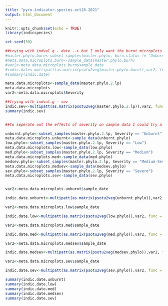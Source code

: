 ```yaml
---
title: "pyro.indicator.species.oct28.2021"
output: html_document
---
```


```r
knitr::opts_chunk$set(echo = TRUE)
library(indicspecies)
```

```r
set.seed(30)

##trying with indval.g - date --> but I only want the burnt microplots 
#master.phylo.burn<-subset_samples(master.phylo, burn.status != "Unburnt")
#meta.data.microplots.burn<-sample_data(master.phylo.burn)
#var2<-meta.data.microplots.burn$sample_date
#indic.date<-multipatt(as.matrix(psotu2veg(master.phylo.burn)),var2, func = "indval.g", control = how(nperm = 999))
#summary(indic.date)

meta.data.microplots<-sample_data(master.phylo.2.lp)
meta.data.microplots
var2<-meta.data.microplots$Severity

##trying with indval.g - sev
indic.sev<-multipatt(as.matrix(psotu2veg(master.phylo.2.lp)),var2, func = "indval.g", control = how(nperm = 999))
summary(indic.sev)


##to seperate out the effects of severity on sample data I could try a date indicatros species for each severity level.

unburnt.phylo<-subset_samples(master.phylo.2.lp, Severity == "Unburnt")
meta.data.microplots.unburnt<-sample_data(unburnt.phylo)
low.phylo<-subset_samples(master.phylo.2.lp, Severity == "Low")
meta.data.microplots.low<-sample_data(low.phylo)
med.phylo<-subset_samples(master.phylo.2.lp, Severity == "Medium")
meta.data.microplots.med<-sample_data(med.phylo)
medsev.phylo<-subset_samples(master.phylo.2.lp, Severity == "Medium-Severe")
meta.data.microplots.medsev<-sample_data(medsev.phylo)
sev.phylo<-subset_samples(master.phylo.2.lp, Severity == "Severe")
meta.data.microplots.sev<-sample_data(sev.phylo)


var2<-meta.data.microplots.unburnt$sample_date

indic.date.unburnt<-multipatt(as.matrix(psotu2veg(unburnt.phylo)),var2, func = "indval.g", control = how(nperm = 999))

var2<-meta.data.microplots.low$sample_date

indic.date.low<-multipatt(as.matrix(psotu2veg(low.phylo)),var2, func = "indval.g", control = how(nperm = 999))

var2<-meta.data.microplots.med$sample_date

indic.date.med<-multipatt(as.matrix(psotu2veg(med.phylo)),var2, func = "indval.g", control = how(nperm = 999))

var2<-meta.data.microplots.medsev$sample_date

indic.date.medsev<-multipatt(as.matrix(psotu2veg(medsev.phylo)),var2, func = "indval.g", control = how(nperm = 999))

var2<-meta.data.microplots.sev$sample_date

indic.date.sev<-multipatt(as.matrix(psotu2veg(sev.phylo)),var2, func = "indval.g", control = how(nperm = 999))

summary(indic.date.unburnt)
summary(indic.date.low)
summary(indic.date.med)
summary(indic.date.medsev)
summary(indic.date.sev)



```

